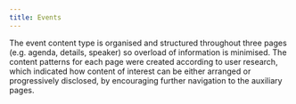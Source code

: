 ```yaml
---
title: Events
---
```



<Paragraph size="lead">
  The event content type is organised and structured throughout three pages (e.g. <Link to="/ec/content-types/events/agenda/">agenda</Link>, <Link to="/ec/content-types/events/detail/">details</Link>, <Link to="/ec/content-types/events/speaker/">speaker</Link>) so overload of information is minimised.
</Paragraph>
<Paragraph size="lead">
The content patterns for each page were created according to user research, which indicated how content of interest can be either arranged or progressively disclosed, by encouraging further navigation to the auxiliary pages.</Paragraph>
